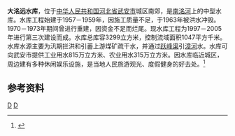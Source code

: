 {{Infobox Reservoir 
|name = 大洺远水库
|nickname =洺湖、南湖
|image =
|image_caption = 
|map = 
|map_caption = 
|pushpin_map = China Hebei
|pushpin_map_caption = 大洺远水库在河北的位置
|code =
|class = 中型水库
|location_of_reservoir = 
|location_of_dam =[[河北省|河北省]][[武安市|武安市]][[北安庄乡|北安庄乡]]大洺远村
|inflow =
|outflow =[[洺河|南洺河]]
|catchment_area =1047
|reservoir_area =
|mean_depth = 
|maximum_depth = 
|flood_level = 
|normal_water_level =
|dead_water_level = 
|water_quality = 
|island = 
|maximum_storage_capacity =3299万
|normal_storage_capacity =
|type_of_dam =均质碾压土坝
|elevation_of_dam =
|height_of_dam =
|length_of_dam =330
|width_of_dam =
|installed_capacity =
|irrigated_area =
|start = 1997
|complete = 2005
|cost = 
|emigrate =
|latd = 36 
|latm = 39
|lats = 47
|latNS =N 
|longd = 114
|longm = 12
|longs =00
|longEW = E
|website = 
|footnotes = 
}}
'''大洺远水库'''，位于[[中华人民共和国|中华人民共和国]][[河北省|河北省]][[武安市|武安市]]城区南郊，是[[洺河|南洺河]]上的中型水库。水库工程始建于1957－1959年，因施工质量不足，于1963年被洪水冲毁。1970－1973年期间曾进行重建，因资金不足而烂尾。现水库工程为1997－2005年进行第三次建设而成。水库总库容3299立方米，控制流域面积1047平方千米。水库水源主要为汛期拦洪和引蓄上游煤矿疏干水，并通过[[跃峰渠|跃峰渠]]引[[漳河_(卫河)|漳河]]水。水库可向武安市提供工业用水815万立方米、农业用水315万立方米。因水库临近城区，周边建有多种休闲娱乐设施，是当地人民旅游观光、度假健身的好去处。<ref name="中国河湖大典">{{cite book zh |author=《[[中国河湖大典|中国河湖大典]]》编纂委员会 |title=《中国河湖大典·海河卷》 |format=M |edition=1 |location=北京 |publisher=中国水利水电出版社 |date=2013年1月 |pages=151页 |id= ISBN 978-7-5170-0563-6}}</ref>
==参考资料==
{{reflist}}
[[Category:河北水库|D]]
[[Category:武安市|D]]